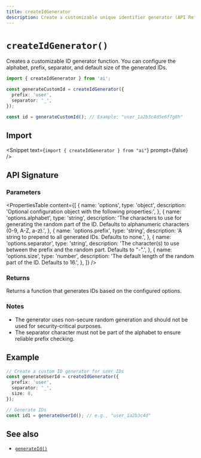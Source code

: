---
title: createIdGenerator
description: Create a customizable unique identifier generator (API Reference)
---

# `createIdGenerator()`

Creates a customizable ID generator function. You can configure the alphabet, prefix, separator, and default size of the generated IDs.

```ts
import { createIdGenerator } from 'ai';

const generateCustomId = createIdGenerator({
  prefix: 'user',
  separator: '_',
});

const id = generateCustomId(); // Example: "user_1a2b3c4d5e6f7g8h"
```

## Import

<Snippet text={`import { createIdGenerator } from "ai"`} prompt={false} />

## API Signature

### Parameters

<PropertiesTable
  content={[
    {
      name: 'options',
      type: 'object',
      description:
        'Optional configuration object with the following properties:',
    },
    {
      name: 'options.alphabet',
      type: 'string',
      description:
        'The characters to use for generating the random part of the ID. Defaults to alphanumeric characters (0-9, A-Z, a-z).',
    },
    {
      name: 'options.prefix',
      type: 'string',
      description:
        'A string to prepend to all generated IDs. Defaults to none.',
    },
    {
      name: 'options.separator',
      type: 'string',
      description:
        'The character(s) to use between the prefix and the random part. Defaults to "-".',
    },
    {
      name: 'options.size',
      type: 'number',
      description:
        'The default length of the random part of the ID. Defaults to 16.',
    },
  ]}
/>

### Returns

Returns a function that generates IDs based on the configured options.

### Notes

- The generator uses non-secure random generation and should not be used for security-critical purposes.
- The separator character must not be part of the alphabet to ensure reliable prefix checking.

## Example

```ts
// Create a custom ID generator for user IDs
const generateUserId = createIdGenerator({
  prefix: 'user',
  separator: '_',
  size: 8,
});

// Generate IDs
const id1 = generateUserId(); // e.g., "user_1a2b3c4d"
```

## See also

- [`generateId()`](/docs/reference/ai-sdk-core/generate-id)
